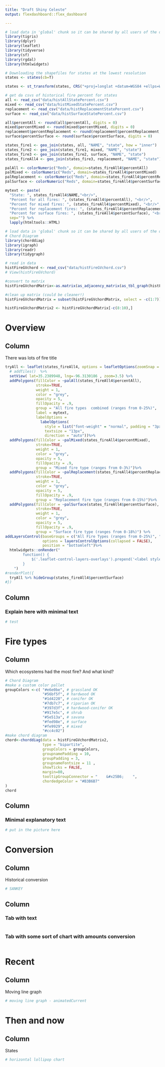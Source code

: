 ```yaml
---
title: "Draft Shiny Celeste"
output: flexdashboard::flex_dashboard

---
```


```r
# load data in 'global' chunk so it can be shared by all users of the dashboard
library(tigris)
library(dplyr)
library(leaflet)
library(tidyverse)
library(sf)
library(rgdal)
library(htmlwidgets)

# Downloading the shapefiles for states at the lowest resolution
states <- states(cb=T)

states <- st_transform(states, CRS("+proj=longlat +datum=WGS84 +ellps=WGS84 +towgs84=0,0,0"))

# get da csvs of historical fire percent for states
all <- read_csv("data/histAllStatePercent.csv")
mixed <- read_csv("data/histMixedStatePercent.csv")
replacement <- read_csv("data/histReplacementStatePercent.csv")
surface <- read_csv("data/histSurfaceStatePercent.csv")

all$percentAll <- round(all$percentAll, digits = 0)
mixed$percentMixed <- round(mixed$percentMixed, digits = 0)
replacement$percentReplacement <- round(replacement$percentReplacement, digits = 0)
surface$percentSurface <- round(surface$percentSurface, digits = 0)

states_fire1 <- geo_join(states, all, "NAME", "state", how = "inner")
states_fire2 <- geo_join(states_fire1, mixed, "NAME", "state")
states_fire3 <- geo_join(states_fire2, surface, "NAME", "state")
states_fireAll4 <- geo_join(states_fire3, replacement, "NAME", "state")

palAll <- colorNumeric("Reds", domain=states_fireAll4$percentAll)
palMixed <- colorNumeric("Reds", domain=states_fireAll4$percentMixed)
palReplacement <- colorNumeric("Reds", domain=states_fireAll4$percentReplacement)
palSurface <- colorNumeric("Reds", domain=states_fireAll4$percentSurface)

mytext <- paste(
  "State: ", states_fireAll4$NAME,"<br/>", 
  "Percent for all fires: ", (states_fireAll4$percentAll), "<br/>", 
  "Percent for mixed fires: ", (states_fireAll4$percentMixed), "<br/>", 
  "Percent for replacement fires: ", (states_fireAll4$percentReplacement), "<br/>", 
  "Percent for surface fires: ", (states_fireAll4$percentSurface), "<br/>", 
  sep="") %>%
  lapply(htmltools::HTML)

# load data in 'global' chunk so it can be shared by all users of the dashboard
# Chord Diagram
library(chorddiag)
library(igraph)
library(readr)
library(tidygraph)

# read in data
histFireGVchord <- read_csv("data/histFireGVchord.csv")
# View(histFireGVchord)

#convert to matrix
histFireGVchordMatrix<-as.matrix(as_adjacency_matrix(as_tbl_graph(histFireGVchord),attr = "acres"))

#clean up matrix (could be cleaner!)
histFireGVchordMatrix = subset(histFireGVchordMatrix, select = -c(1:7))

histFireGVchordMatrix2 <- histFireGVchordMatrix[-c(8:10),]

```

Overview
=====================================

Column {data-width=1000}
-----------------------------------------------------------------------

There was lots of fire title

```r
tryAll <- leaflet(states_fireAll4, options = leafletOptions(zoomSnap = 0.25)) %>% 
  # addTiles()  %>%
  setView( lat=35.2389948, lng=-96.3130186 , zoom=3.5) %>%
  addPolygons(fillColor = ~palAll(states_fireAll4$percentAll),
              stroke=TRUE,
              weight = 1,
              color = "grey",
              opacity = 5,
              fillOpacity = .9,
              group = "All fire types  combined (ranges from 0-25%)",
              label = mytext,
              labelOptions = 
                labelOptions( 
                  style = list("font-weight" = "normal", padding = "3px 8px"), 
                  textsize = "13px", 
                  direction = "auto"))%>%
  addPolygons(fillColor = ~palMixed(states_fireAll4$percentMixed),
              stroke=TRUE,
              weight = 1,
              color = "grey",
              opacity = 5,
              fillOpacity = .9,
              group = "Mixed fire type (ranges from 0-3%)")%>%
  addPolygons(fillColor = ~palReplacement(states_fireAll4$percentReplacement),
              stroke=TRUE,
              weight = 1,
              color = "grey",
              opacity = 5,
              fillOpacity = .9,
              group = "Replacement fire type (ranges from 0-15%)")%>%
  addPolygons(fillColor = ~palSurface(states_fireAll4$percentSurface),
              stroke=TRUE,
              weight = 1,
              color = "grey",
              opacity = 5,
              fillOpacity = .9,
              group = "Surface fire type (ranges from 0-18%)") %>%
addLayersControl(baseGroups = c("All Fire Types (ranges from 0-25%)", "Mixed fire type (ranges from 0-3%)", "Replacement fire type (ranges from 0-15%)", "Surface fire type (ranges from 0-18%)"),
                 options = layersControlOptions(collapsed = FALSE),
                 position = "bottomleft")%>%
  htmlwidgets::onRender("
        function() {
            $('.leaflet-control-layers-overlays').prepend('<label style=\"text-align:center\">Please select fire type, noting ranges which are specific for each one</label>');
        }
    ")
#renderPlot({
  tryAll %>% hideGroup(states_fireAll4$percentSurface)
#})
```

Column {.sidebar}
-----------------------------------------------------------------------

### Explain here with minimal text

```r
# test
```

Fire types
=====================================

Column
-----------------------------------------------------------------------

Which ecosystems had the most fire? And what kind?

```r
# Chord Diagram
#make a custom color pallet
groupColors <-c( "#e6e0be", # grassland OK
                 "#56bf5f", # hardwood OK
                 "#1d4220", # conifer OK
                 "#7db7c7", # riparian OK
                 "#397d3f", # hardwood-conifer OK
                 "#917e5c", # shrub
                 "#5e513a", # savana
                 "#fed98e", # surface
                 "#fe9929", # mixed
                 "#cc4c02") 
#make chord diagram
chord<-chorddiag(data = histFireGVchordMatrix2,
                 type = "bipartite",
                 groupColors = groupColors,
                 groupnamePadding = 10,
                 groupPadding = 3,
                 groupnameFontsize = 11 ,
                 showTicks = FALSE,
                 margin=80,
                 tooltipGroupConnector = "    &#x25B6;    ",
                 chordedgeColor = "#B3B6B7"
)
chord
```

Column
-----------------------------------------------------------------------

### Minimal explanatory text

```r
# put in the picture here

```

Conversion
=====================================

Column
-----------------------------------------------------------------------

Historical conversion

```r
# SANKEY
```

Column {.tabset}
-------------------------------------
   
### Tab with text

```r
```   
 
### Tab with some sort of chart with amounts conversion
    
```r
```

Recent
=====================================

Column
-----------------------------------------------------------------------

Moving line graph

```r
# moving line graph - animatedCurrent


```

Then and now
=====================================

Column
-----------------------------------------------------------------------

States

```r
# horizontal lollipop chart
```
